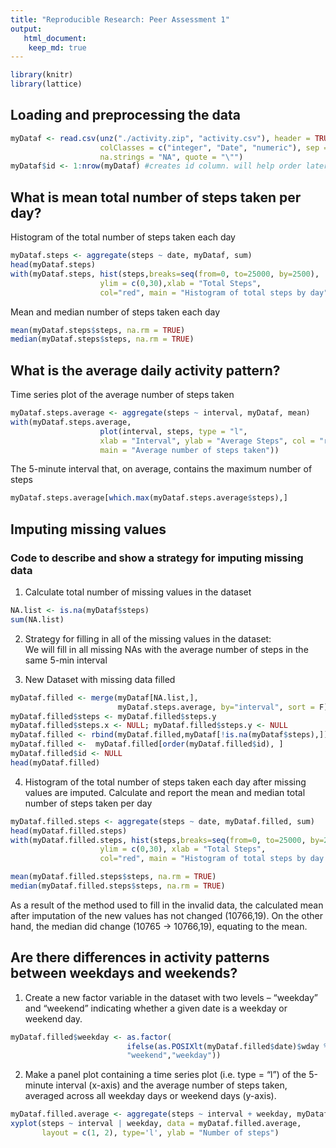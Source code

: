 ```yaml
---
title: "Reproducible Research: Peer Assessment 1"
output: 
   html_document:
    keep_md: true
---
```


```r
library(knitr)
library(lattice)
```

## Loading and preprocessing the data

```r
myDataf <- read.csv(unz("./activity.zip", "activity.csv"), header = TRUE,
                    colClasses = c("integer", "Date", "numeric"), sep = ",",
                    na.strings = "NA", quote = "\"")
myDataf$id <- 1:nrow(myDataf) #creates id column. will help order later
```

## What is mean total number of steps taken per day?

Histogram of the total number of steps taken each day

```r
myDataf.steps <- aggregate(steps ~ date, myDataf, sum)
head(myDataf.steps)
with(myDataf.steps, hist(steps,breaks=seq(from=0, to=25000, by=2500),
                    ylim = c(0,30),xlab = "Total Steps",
                    col="red", main = "Histogram of total steps by day"))
```

Mean and median number of steps taken each day
```r
mean(myDataf.steps$steps, na.rm = TRUE)
median(myDataf.steps$steps, na.rm = TRUE)
```

## What is the average daily activity pattern?

Time series plot of the average number of steps taken
```r
myDataf.steps.average <- aggregate(steps ~ interval, myDataf, mean)
with(myDataf.steps.average, 
                    plot(interval, steps, type = "l",
                    xlab = "Interval", ylab = "Average Steps", col = "red",
                    main = "Average number of steps taken"))
```

The 5-minute interval that, on average, contains the maximum number of steps
```r
myDataf.steps.average[which.max(myDataf.steps.average$steps),]
```


## Imputing missing values

### Code to describe and show a strategy for imputing missing data  
1. Calculate total number of missing values in the dataset 
```r
NA.list <- is.na(myDataf$steps)
sum(NA.list)
```

2. Strategy for filling in all of the missing values in the dataset:  
We will fill in all missing NAs with the average number of steps in the same 5-min interval

3. New Dataset with missing data filled

```r
myDataf.filled <- merge(myDataf[NA.list,], 
                        myDataf.steps.average, by="interval", sort = F) #adds means column 2 NAs subset
myDataf.filled$steps <- myDataf.filled$steps.y                          #adds new value to NAs
myDataf.filled$steps.x <- NULL; myDataf.filled$steps.y <- NULL          #drops extra columns
myDataf.filled <- rbind(myDataf.filled,myDataf[!is.na(myDataf$steps),]) #adds non NAs entries
myDataf.filled <-  myDataf.filled[order(myDataf.filled$id), ]           #re-order
myDataf.filled$id <- NULL                                               #drops id column
head(myDataf.filled)                                                    #shows new data
```

4. Histogram of the total number of steps taken each day after missing values are imputed. Calculate and report the mean and median total number of steps taken per day
```r
myDataf.filled.steps <- aggregate(steps ~ date, myDataf.filled, sum)
head(myDataf.filled.steps)
with(myDataf.filled.steps, hist(steps,breaks=seq(from=0, to=25000, by=2500),
                    ylim = c(0,30), xlab = "Total Steps",
                    col="red", main = "Histogram of total steps by day (Missing Values Imputed)"))
```
```r
mean(myDataf.filled.steps$steps, na.rm = TRUE)
median(myDataf.filled.steps$steps, na.rm = TRUE)
```
 As a result of the method used to fill in the invalid data, the calculated mean after imputation of the new values has not changed (10766,19). On the other hand, the median did change (10765 -> 10766,19), equating to the mean.
 
## Are there differences in activity patterns between weekdays and weekends?

1. Create a new factor variable in the dataset with two levels – “weekday” and “weekend” indicating whether a given date is a weekday or weekend day.

```r
myDataf.filled$weekday <- as.factor(
                          ifelse(as.POSIXlt(myDataf.filled$date)$wday %in% c(0,6),
                          "weekend","weekday"))
```

2. Make a panel plot containing a time series plot (i.e. type = "l") of the 5-minute interval (x-axis) and the average number of steps taken, averaged across all weekday days or weekend days (y-axis).

```r
myDataf.filled.average <- aggregate(steps ~ interval + weekday, myDataf.filled, mean)
xyplot(steps ~ interval | weekday, data = myDataf.filled.average, 
       layout = c(1, 2), type='l', ylab = "Number of steps")
```

